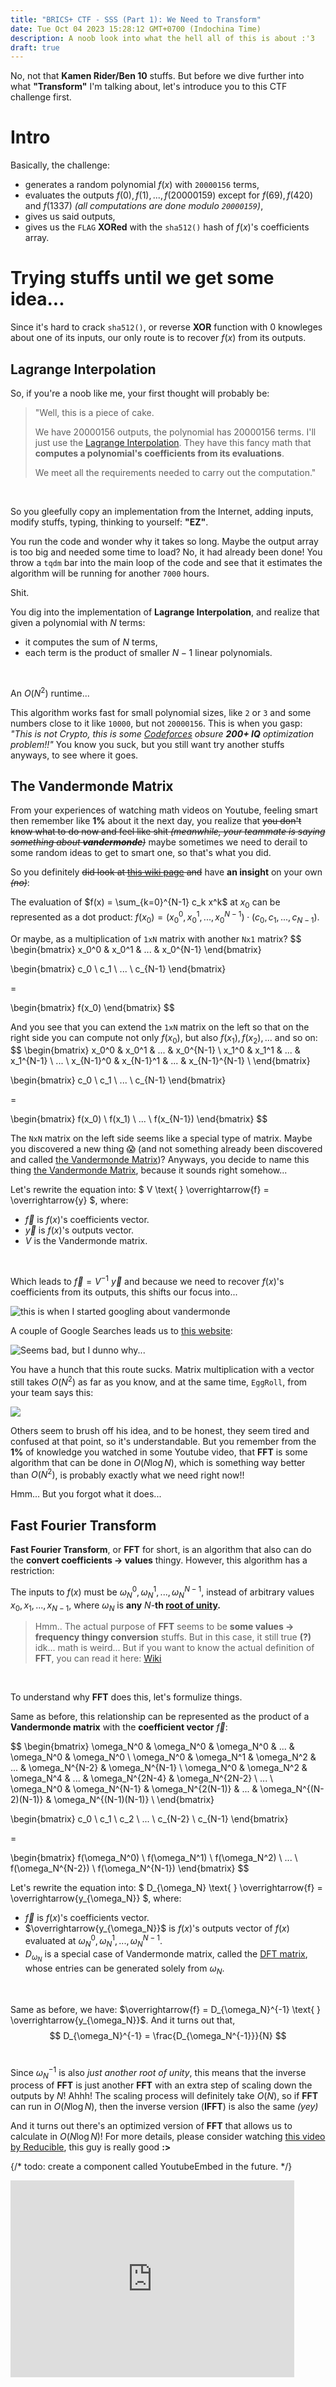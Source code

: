 ```yaml
---
title: "BRICS+ CTF - SSS (Part 1): We Need to Transform"
date: Tue Oct 04 2023 15:28:12 GMT+0700 (Indochina Time)
description: A noob look into what the hell all of this is about :'3
draft: true
---
```


No, not that **Kamen Rider/Ben 10** stuffs. But before we dive further into what **"Transform"** I'm talking about, let's introduce you to this CTF challenge first.

# Intro

Basically, the challenge:
- generates a random polynomial $f(x)$ with `20000156` terms,
- evaluates the outputs $f(0), f(1), ..., f(20000159)$ except for $f(69), f(420)$ and $f(1337)$ *(all computations are done modulo `20000159`)*,
- gives us said outputs,
- gives us the `FLAG` **XORed** with the `sha512()` hash of $f(x)$'s coefficients array.

# Trying stuffs until we get some idea...

Since it's hard to crack `sha512()`, or reverse **XOR** function with 0 knowleges about one of its inputs, our only route is to recover $f(x)$ from its outputs.

## Lagrange Interpolation

So, if you're a noob like me, your first thought will probably be: 
> "Well, this is a piece of cake. 
> 
> We have $20000156$ outputs, the polynomial has $20000156$ terms. I'll just use the [Lagrange Interpolation](https://www.wikiwand.com/en/Lagrange_polynomial). They have this fancy math that **computes a polynomial's coefficients from its evaluations**. 
> 
> We meet all the requirements needed to carry out the computation."
<br/>

So you gleefully copy an implementation from the Internet, adding inputs, modify stuffs, typing, thinking to yourself: **"EZ"**. 

You run the code and wonder why it takes so long. Maybe the output array is too big and needed some time to load? No, it had already been done! You throw a `tqdm` bar into the main loop of the code and see that it estimates the algorithm will be running for another `7000` hours.
<br/>

Shit.

You dig into the implementation of **Lagrange Interpolation**, and realize that given a polynomial with $N$ terms:
- it computes the sum of $N$ terms, 
- each term is the product of smaller $N-1$ linear polynomials.
<br/>

An $O(N^2)$ runtime... 

This algorithm works fast for small polynomial sizes, like `2` or `3` and some numbers close to it like `10000`, but not `20000156`. This is when you gasp: *"This is not Crypto, this is some [Codeforces](https://codeforces.com/) obsure **200+ IQ** optimization problem!!"* You know you suck, but you still want try another stuffs anyways, to see where it goes.
<br/>

## The Vandermonde Matrix
From your experiences of watching math videos on Youtube, feeling smart then remember like **1%** about it the next day, you realize that ~~you don't know what to do now and feel like shit *(meanwhile, your teammate is saying something about **vandermonde**)*~~ maybe sometimes we need to derail to some random ideas to get to smart one, so that's what you did.
<br/>

So you definitely ~~did look at [this wiki page](https://www.wikiwand.com/en/Vandermonde_matrix) and~~ have **an insight** on your own ~~*(no)*~~: 

The evaluation of $f(x) = \sum_{k=0}^{N-1} c_k x^k$ at $x_0$ can be represented as a dot product: $f(x_0) = (x_0^0, x_0^1, ..., x_0^{N-1}) \cdot (c_0, c_1, ..., c_{N-1})$.
<br/>

Or maybe, as a multiplication of `1xN` matrix with another `Nx1` matrix?
$$
\begin{bmatrix}
x_0^0 & x_0^1 & ... & x_0^{N-1}
\end{bmatrix}

\begin{bmatrix}
c_0 \\ c_1 \\ ... \\ c_{N-1}
\end{bmatrix}

= 

\begin{bmatrix}
f(x_0)
\end{bmatrix}
$$
<br/>

And you see that you can extend the `1xN` matrix on the left so that on the right side you can compute not only $f(x_0)$, but also $f(x_1), f(x_2), ...$ and so on:
$$
\begin{bmatrix}
x_0^0     & x_0^1     & ... & x_0^{N-1}     \\
x_1^0     & x_1^1     & ... & x_1^{N-1}     \\
... \\
x_{N-1}^0 & x_{N-1}^1 & ... & x_{N-1}^{N-1} \\
\end{bmatrix}

\begin{bmatrix}
c_0 \\ c_1 \\ ... \\ c_{N-1}
\end{bmatrix}

= 

\begin{bmatrix}
f(x_0) \\ f(x_1) \\ ... \\ f(x_{N-1})
\end{bmatrix}
$$
<br/>

The `NxN` matrix on the left side seems like a special type of matrix. Maybe you discovered a new thing 😱 (and not something already been discovered and called [the Vandermonde Matrix](https://www.wikiwand.com/en/Vandermonde_matrix))? Anyways, you decide to name this thing [the Vandermonde Matrix](https://www.wikiwand.com/en/Vandermonde_matrix), because it sounds right somehow...

Let's rewrite the equation into: 
$
V \text{ } \overrightarrow{f} = \overrightarrow{y}
$,
where:
- $\overrightarrow{f}$ is $f(x)$'s coefficients vector.
- $\overrightarrow{y}$ is $f(x)$'s outputs vector.
- $V$ is the Vandermonde matrix.
<br/>

Which leads to $\overrightarrow{f} = V^{-1} \text{ } \overrightarrow{y}$ and because we need to recover $f(x)$'s coefficients from its outputs, this shifts our focus into...

![this is when I started googling about vandermonde](genni-insight.png)

A couple of Google Searches leads us to [this website](https://proofwiki.org/wiki/Inverse_of_Vandermonde_Matrix):

![Seems bad, but I dunno why...](inverse_vandermonde.png)

You have a hunch that this route sucks. Matrix multiplication with a vector still takes $O(N^2)$ as far as you know, and at the same time, `EggRoll`, from your team says this:

![](eggroll-insight.png)

Others seem to brush off his idea, and to be honest, they seem tired and confused at that point, so it's understandable. But you remember from the **1%** of knowledge you watched in some Youtube video, that **FFT** is some algorithm that can be done in $O(N\log{N})$, which is something way better than $O(N^2)$, is probably exactly what we need right now!! 
<br/>

Hmm... But you forgot what it does...
<br/>

## Fast Fourier Transform

**Fast Fourier Transform**, or **FFT** for short, is an algorithm that also can do the **convert coefficients -> values** thingy. However, this algorithm has a restriction: 

The inputs to $f(x)$ must be $\omega_N^0, \omega_N^1, ..., \omega_N^{N-1}$, instead of arbitrary values $x_0, x_1, ..., x_{N-1}$, where $\omega_N$ is **any** $N$-**th [root of unity](https://www.wikiwand.com/en/Root_of_unity).** 
<br/>

> Hmm.. The actual purpose of **FFT** seems to be **some values -> frequency thingy conversion** stuffs. But in this case, it still true **(?)** idk... math is weird... But if you want to know the actual definition of **FFT**, you can read it here: [Wiki](https://www.wikiwand.com/en/Fast_Fourier_transform)
<br/>

To understand why **FFT** does this, let's formulize things.

Same as before, this relationship can be represented as the product of a **Vandermonde matrix** with the **coefficient vector** $\overrightarrow{f}$:

$$
\begin{bmatrix}
    \omega_N^0 & \omega_N^0     & \omega_N^0        & ... & \omega_N^0            & \omega_N^0             \\
    \omega_N^0 & \omega_N^1     & \omega_N^2        & ... & \omega_N^{N-2}        & \omega_N^{N-1}         \\
    \omega_N^0 & \omega_N^2     & \omega_N^4        & ... & \omega_N^{2N-4}       & \omega_N^{2N-2}       \\
    ... \\
    \omega_N^0 & \omega_N^{N-1} & \omega_N^{2(N-1)} & ... & \omega_N^{(N-2)(N-1)} & \omega_N^{(N-1)(N-1)} \\
\end{bmatrix}

\begin{bmatrix}
c_0     \\
c_1     \\
c_2     \\
...     \\
c_{N-2} \\
c_{N-1}
\end{bmatrix}

=

\begin{bmatrix}
f(\omega_N^0) \\
f(\omega_N^1) \\
f(\omega_N^2) \\
... \\
f(\omega_N^{N-2}) \\
f(\omega_N^{N-1})
\end{bmatrix}
$$
<br/>

Let's rewrite the equation into: 
$
D_{\omega_N} \text{ } \overrightarrow{f} = \overrightarrow{y_{\omega_N}}
$, where:
- $\overrightarrow{f}$ is $f(x)$'s coefficients vector.
- $\overrightarrow{y_{\omega_N}}$ is $f(x)$'s outputs vector of $f(x)$ evaluated at $\omega_N^0, \omega_N^1, ..., \omega_N^{N-1}$.
- $D_{\omega_N}$ is a special case of Vandermonde matrix, called the [DFT matrix](https://www.wikiwand.com/en/DFT_matrix), whose entries can be generated solely from $\omega_N$.
<br/>

Same as before, we have: $\overrightarrow{f} = D_{\omega_N}^{-1} \text{ } \overrightarrow{y_{\omega_N}}$. And it turns out that,
$$
D_{\omega_N}^{-1} = \frac{D_{\omega_N^{-1}}}{N}
$$
<br/>

Since $\omega_N^{-1}$ is also *just another root of unity*, this means that the inverse process of **FFT** is just another **FFT** with an extra step of scaling down the outputs by $N$! Ahhh! The scaling process will definitely take $O(N)$, so if **FFT** can run in $O(N\log{N})$, then the inverse version (**IFFT**) is also the same *(yey)*
<br/>

And it turns out there's an optimized version of **FFT** that allows us to calculate in $O(N\log{N})$! For more details, please consider watching [this video by Reducible](https://youtu.be/h7apO7q16V0?si=KnmopD-iq8Nrtiqq), this guy is really good **:>** 
<br/>

{/* todo: create a component called YoutubeEmbed in the future. */}
<div
    style={{
        display: "flex",
        justifyContent: "center",
        alignItems: "center",
    }}
>
    <iframe 
        width="90%" 
        height="315" 
        style={{
            border: "3px dashed #73403F",
            borderBottom: "0px",
            borderRadius: "16px",
            boxShadow: "0px 12px #B03836"
        }}
        src="https://www.youtube.com/embed/h7apO7q16V0?si=eGmeua3pbAir6VEc" 
        title="YouTube video player" 
        frameborder="0" 
        allow="accelerometer; autoplay; clipboard-write; encrypted-media; gyroscope; picture-in-picture; web-share" 
        allowFullScreen="true" 
        webkitallowfullscreen="true" 
        mozallowfullscreen="true"
    >
    </iframe>
</div>
<br/>


